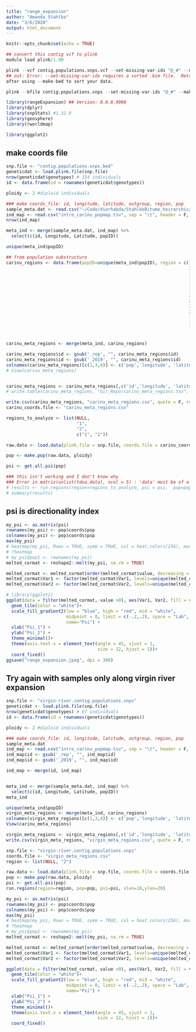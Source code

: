 ```yaml
---
title: "range_expansion"
author: "Amanda Stahlke"
date: "3/6/2020"
output: html_document
---
```


```r
knitr::opts_chunk$set(echo = TRUE)
```

``````r
## convert this contig vcf to plink
module load plink/1.90

plink --vcf contig.populations.snps.vcf --set-missing-var-ids "@_#" --make-bed --out contig.populations.snps --allow-extra-chr
## out: Error: --set-missing-var-ids requires a sorted .bim file.  Retry this command
after using --make-bed to sort your data.

plink --bfile contig.populations.snps --set-missing-var-ids "@_#" --make-bed --out contig.populations.snps --allow-extra-chr
``````

```r
library(rangeExpansion) ## Version: 0.0.0.9000
library(dplyr)
library(snpStats) #1.32.0
library(geosphere)
library(rworldmap)

library(ggplot2)
```


## make coords file

```r
snp.file <- "contig.populations.snps.bed"
geneticdat <- load.plink.file(snp.file)
nrow(geneticdat$genotypes) # 154 individuals
id <- data.frame(id = rownames(geneticdat$genotypes))

ploidy <- 2 #diploid individuals

### make coords_file: id, longitude, latitude, outgroup, region, pop
sample_meta.dat <- read.csv("~/Code/diorhabda/StahlkeBitume_heirarchical_str/Git_Repo/pop_metadata.csv", header = TRUE, stringsAsFactors = FALSE)
ind_map <- read.csv("intro_carinu_popmap.tsv", sep = "\t", header = F, col.names = c("id", "popID"))
nrow(ind_map)

meta_ind <- merge(sample_meta.dat, ind_map) %>%
  select(c(id, Longitude, Latitude, popID))

unique(meta_ind$popID)

## from population substructure
carinu_regions <- data.frame(popID=unique(meta_ind$popID), region = c(1, #11CO
                                                                      2, #12AZ
                                                                      1, #18TX
                                                                      1, #1WY
                                                                      1, #28NM
                                                                      1, #2CO
                                                                      2, #31NV
                                                                      2, #32UT
                                                                      2, #33NV
                                                                      2, #34UT
                                                                      1, #4CO
                                                                      1, #5CO 
                                                                      1))


carinu_meta_regions <- merge(meta_ind, carinu_regions)

carinu_meta_regions$id <- gsub('_rep', "", carinu_meta_regions$id)
carinu_meta_regions$id <- gsub('_2019', "", carinu_meta_regions$id)
colnames(carinu_meta_regions)[c(1,3,4)] <- c('pop','longitude', 'latitude')
# View(carinu_meta_regions)


carinu_meta_regions <- carinu_meta_regions[,c('id','longitude', 'latitude', 'pop')]
# write.table(carinu_meta_regions, "Git_Repo/carinu_meta_regions.tsv", quote = F, row.names = F, sep = "\t")

write.csv(carinu_meta_regions, "carinu_meta_regions.csv", quote = F, row.names = F)
carinu_coords.file <- "carinu_meta_regions.csv"

regions_to_analyze <- list(NULL,
                           "1", 
                           "2",
                           c("1", "2"))


```

```r
raw.data <- load.data(plink.file = snp.file, coords.file = carinu_coords.file, sep = ",", ploidy=ploidy)

pop <- make.pop(raw.data, ploidy)

psi <- get.all.psi(pop)

### this isn't working and I don't know why
### Error in matrix(unlist(tdoa.data), ncol = 5) : 'data' must be of a vector type, was 'NULL'
# results <- run.regions(region=regions_to_analyze, psi = psi,  pop=pop, xlen=10, ylen=20)
# summary(results)
```

## psi is directionality index

```r
my_psi <- as.matrix(psi)
rownames(my_psi) <- pop$coords$pop
colnames(my_psi) <- pop$coords$pop
max(my_psi)
# heatmap(my_psi, Rowv = TRUE, symm = TRUE, col = heat.colors(256), margins=c(5,10))
# ?heatmap
# my_psi$pop1 <- rownames(my_psi)
melted_cormat <- reshape2::melt(my_psi, na.rm = TRUE)

melted_cormat <- melted_cormat[order(melted_cormat$value, decreasing = TRUE),]
melted_cormat$Var1 <- factor(melted_cormat$Var1, levels=unique(melted_cormat$Var1[order(melted_cormat$value)]))
melted_cormat$Var2 <- factor(melted_cormat$Var2, levels=unique(melted_cormat$Var2[order(melted_cormat$value)]))

# library(ggplot2)
ggplot(data = filter(melted_cormat, value >0), aes(Var1, Var2, fill = value))+
  geom_tile(color = "white")+
  scale_fill_gradient2(low = "blue", high = "red", mid = "white", 
                       midpoint = 0, limit = c(-.2,.2), space = "Lab", 
                       name="Psi") +
  xlab("Psi_1") +
  ylab("Psi_2") +
  theme_minimal()+ 
  theme(axis.text.x = element_text(angle = 45, vjust = 1, 
                                   size = 12, hjust = 1))+
  coord_fixed()
ggsave("range_expansion.jpeg", dpi = 300)

```
## Try again with samples only along virgin river expansion

```r
snp.file <- "virgin-river.contig.populations.snps"
geneticdat <- load.plink.file(snp.file)
nrow(geneticdat$genotypes) # 67 individuals
id <- data.frame(id = rownames(geneticdat$genotypes))

ploidy <- 2 #diploid individuals

### make coords_file: id, longitude, latitude, outgroup, region, pop
sample_meta.dat
ind_map <- read.csv("intro_carinu_popmap.tsv", sep = "\t", header = F, col.names = c("id", "popID"))
ind_map$id <- gsub('_rep', "", ind_map$id)
ind_map$id <- gsub('_2019', "", ind_map$id)

ind_map <- merge(id, ind_map)


meta_ind <- merge(sample_meta.dat, ind_map) %>%
  select(c(id, Longitude, Latitude, popID))
meta_ind

unique(meta_ind$popID)
virgin_meta_regions <- merge(meta_ind, carinu_regions)
colnames(virgin_meta_regions)[c(1,3,4)] <- c('pop','longitude', 'latitude')
View(carinu_meta_regions)

virgin_meta_regions <- virgin_meta_regions[,c('id','longitude', 'latitude', 'pop')]
write.csv(virgin_meta_regions, "virgin_meta_regions.csv", quote = F, row.names = F)

```
```r
snp.file <- "virgin-river.contig.populations.snps"
coords.file <- "virgin_meta_regions.csv"
region <- list(NULL, "2")

raw.data <- load.data(plink.file = snp.file, coords.file = coords.file, sep = ",", ploidy=ploidy)
pop <- make.pop(raw.data, ploidy)
psi <- get.all.psi(pop)
run.regions(region=region, pop=pop, psi=psi, xlen=10,ylen=20)
```
```r
my_psi <- as.matrix(psi)
rownames(my_psi) <- pop$coords$pop
colnames(my_psi) <- pop$coords$pop
max(my_psi)
# heatmap(my_psi, Rowv = TRUE, symm = TRUE, col = heat.colors(256), margins=c(5,10))
# ?heatmap
# my_psi$pop1 <- rownames(my_psi)
melted_cormat <- reshape2::melt(my_psi, na.rm = TRUE)

melted_cormat <- melted_cormat[order(melted_cormat$value, decreasing = TRUE),]
melted_cormat$Var1 <- factor(melted_cormat$Var1, levels=unique(melted_cormat$Var1[order(melted_cormat$value)]))
melted_cormat$Var2 <- factor(melted_cormat$Var2, levels=unique(melted_cormat$Var2[order(melted_cormat$value)]))

ggplot(data = filter(melted_cormat, value >0), aes(Var1, Var2, fill = value))+
  geom_tile(color = "white")+
  scale_fill_gradient2(low = "blue", high = "red", mid = "white", 
                       midpoint = 0, limit = c(-.2,.2), space = "Lab", 
                       name="Psi") +
  xlab("Psi_1") +
  ylab("Psi_2") +
  theme_minimal()+ 
  theme(axis.text.x = element_text(angle = 45, vjust = 1, 
                                   size = 12, hjust = 1))+
  coord_fixed()
```

